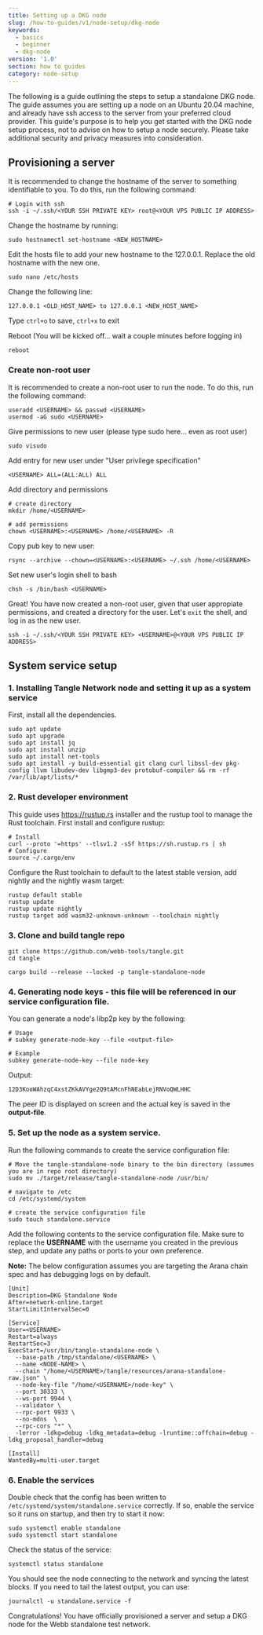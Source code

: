 ```yaml
---
title: Setting up a DKG node
slug: /how-to-guides/v1/node-setup/dkg-node
keywords:
  - basics
  - beginner
  - dkg-node
version: '1.0'
section: how to guides
category: node-setup
---
```


The following is a guide outlining the steps to setup a standalone DKG node. The guide assumes you are setting up
a node on an Ubuntu 20.04 machine, and already have ssh access to the server from your preferred cloud provider.
This guide's purpose is to help you get started with the DKG node setup process, not to advise on how to setup a node securely. Please
take additional security and privacy measures into consideration.

## Provisioning a server

It is recommended to change the hostname of the server to something identifiable to you. To do this, run the following command:

```
# Login with ssh
ssh -i ~/.ssh/<YOUR SSH PRIVATE KEY> root@<YOUR VPS PUBLIC IP ADDRESS>
```

Change the hostname by running:

```
sudo hostnamectl set-hostname <NEW_HOSTNAME>
```

Edit the hosts file to add your new hostname to the 127.0.0.1. Replace the old hostname with the new one.

```
sudo nano /etc/hosts
```

Change the following line:

```
127.0.0.1 <OLD_HOST_NAME> to 127.0.0.1 <NEW_HOST_NAME>
```

Type `ctrl+o` to save, `ctrl+x` to exit

Reboot (You will be kicked off... wait a couple minutes before logging in)

```
reboot
```

### Create non-root user

It is recommended to create a non-root user to run the node. To do this, run the following command:

```
useradd <USERNAME> && passwd <USERNAME>
usermod -aG sudo <USERNAME>
```

Give permissions to new user (please type sudo here... even as root user)

```
sudo visudo
```

Add entry for new user under "User privilege specification"

```
<USERNAME> ALL=(ALL:ALL) ALL
```

Add directory and permissions

```
# create directory
mkdir /home/<USERNAME>

# add permissions
chown <USERNAME>:<USERNAME> /home/<USERNAME> -R
```

Copy pub key to new user:

```
rsync --archive --chown=<USERNAME>:<USERNAME> ~/.ssh /home/<USERNAME>
```

Set new user's login shell to bash

```
chsh -s /bin/bash <USERNAME>
```

Great! You have now created a non-root user, given that user appropiate permissions, and created a directory for the user.
Let's `exit` the shell, and log in as the new user.

```
ssh -i ~/.ssh/<YOUR SSH PRIVATE KEY> <USERNAME>@<YOUR VPS PUBLIC IP ADDRESS>
```

## System service setup

### 1. Installing Tangle Network node and setting it up as a system service

First, install all the dependencies.

```
sudo apt update
sudo apt upgrade
sudo apt install jq
sudo apt install unzip
sudo apt install net-tools
sudo apt install -y build-essential git clang curl libssl-dev pkg-config llvm libudev-dev libgmp3-dev protobuf-compiler && rm -rf /var/lib/apt/lists/*
```

### 2. Rust developer environment

This guide uses https://rustup.rs installer and the rustup tool to manage the Rust toolchain. First install and configure rustup:

```
# Install
curl --proto '=https' --tlsv1.2 -sSf https://sh.rustup.rs | sh
# Configure
source ~/.cargo/env
```

Configure the Rust toolchain to default to the latest stable version, add nightly and the nightly wasm target:

```
rustup default stable
rustup update
rustup update nightly
rustup target add wasm32-unknown-unknown --toolchain nightly
```

### 3. Clone and build tangle repo

```
git clone https://github.com/webb-tools/tangle.git
cd tangle

cargo build --release --locked -p tangle-standalone-node
```

### 4. Generating node keys - this file will be referenced in our service configuration file.

You can generate a node's libp2p key by the following:

```
# Usage
# subkey generate-node-key --file <output-file>

# Example
subkey generate-node-key --file node-key
```

Output:

```
12D3KooWAhzqC4xstZKkAVYge2Q9tAMcnFhNEabLejRNVoQWLHHC
```

The peer ID is displayed on screen and the actual key is saved in the **output-file**.

### 5. Set up the node as a system service.

Run the following commands to create the service configuration file:

```
# Move the tangle-standalone-node binary to the bin directory (assumes you are in repo root directory)
sudo mv ./target/release/tangle-standalone-node /usr/bin/

# navigate to /etc
cd /etc/systemd/system

# create the service configuration file
sudo touch standalone.service
```

Add the following contents to the service configuration file. Make sure to replace the **USERNAME** with the username you created in the previous step, and update
any paths or ports to your own preference.

**Note:** The below configuration assumes you are targeting the Arana chain spec and has debugging logs on by default.

```
[Unit]
Description=DKG Standalone Node
After=network-online.target
StartLimitIntervalSec=0

[Service]
User=<USERNAME>
Restart=always
RestartSec=3
ExecStart=/usr/bin/tangle-standalone-node \
  --base-path /tmp/standalone/<USERNAME> \
  --name <NODE-NAME> \
  --chain "/home/<USERNAME>/tangle/resources/arana-standalone-raw.json" \
  --node-key-file "/home/<USERNAME>/node-key" \
  --port 30333 \
  --ws-port 9944 \
  --validator \
  --rpc-port 9933 \
  --no-mdns  \
  --rpc-cors "*" \
  -lerror -ldkg=debug -ldkg_metadata=debug -lruntime::offchain=debug -ldkg_proposal_handler=debug

[Install]
WantedBy=multi-user.target
```

### 6. Enable the services

Double check that the config has been written to `/etc/systemd/system/standalone.service` correctly. If so, enable the service so it runs on startup, and then try to start it now:

```
sudo systemctl enable standalone
sudo systemctl start standalone
```

Check the status of the service:

```
systemctl status standalone
```

You should see the node connecting to the network and syncing the latest blocks. If you need to tail the latest output, you can use:

```
journalctl -u standalone.service -f
```

Congratulations! You have officially provisioned a server and setup a DKG node for the Webb standalone test network.
